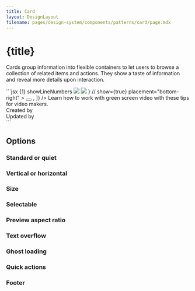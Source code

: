 ```yaml
---
title: Card
layout: DesignLayout
filename: pages/design-system/components/patterns/card/page.mdx
---
```



# {title}

Cards group information into flexible containers to let users to browse a collection of related items and actions. They show a taste of information and reveal more details upon interaction.

<MainView />


<CodeView>
  <CodeViewItem title="Sapa">
```jsx {1} showLineNumbers
<Card
    style={{
    width: 300,
    }}
    selectable
    as="link"
>
    <CardPreview
    ratio="2:1"
    style={{
        backgroundColor: "var(--color-gray-3)",
    }}
    >
    <img
        src="https://pbs.twimg.com/profile_banners/52672213/1398217635/1500x500"
        style={{
        objectFit: "cover",
        }}
    />
    </CardPreview>
    <CardAvatar
    style={{
        top: -20,
        left: 0,
    }}
    >
    <Avatar size="large">
        <img src="https://avatars.githubusercontent.com/u/1680273?v=4" />
    </Avatar>
    </CardAvatar>
    <CardContainer>
    <CardHeader
        nowrap
        title="Prototypes in XXXX"
        actions={[
        <Popover
            body={
            <Menu
                type="dropdown"
                items={[{ type: "item", title: "Edit" }]}
                style={{
                width: 200,
                }}
            />
            }
            // show={true}
            placement="bottom-right"
        >
            <Button quiet>
            <MoreHorizFilled />
            </Button>
        </Popover>,
        ]}
    />
    <CardBody>
        Learn how to work with green screen video with these tips for
        video makers.
    </CardBody>
    </CardContainer>
    <CardFooter>
    <div
        style={{
        display: "flex",
        justifyContent: "space-between",
        }}
    >
        <div>Created by</div>
        <div>Updated by</div>
    </div>
    </CardFooter>
</Card>
```
  </CodeViewItem>
</CodeView>



## Options 


### Standard or quiet

<OptionsView />

### Vertical or horizontal 

<OrientationView />


### Size 

<SizeView />


### Selectable 

<SelectableView />

### Preview aspect ratio

<PreviewRatioView />

### Text overflow

<TextOverflowView />

### Ghost loading 

<GhostLoadingView />

### Quick actions

<QuickActionsView />

### Footer 

<FooterView />
